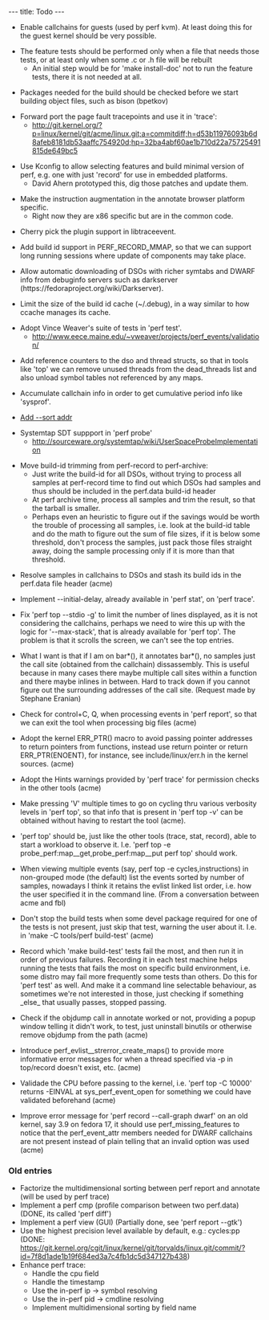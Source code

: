 ---
title: Todo
---

* Enable callchains for guests (used by perf kvm). At least doing this for the guest kernel should be very possible.

* The feature tests should be performed only when a file that needs those tests, or at least only when some .c or .h file will be rebuilt
** An initial step would be for 'make install-doc' not to run the feature tests, there it is not needed at all.

* Packages needed for the build should be checked before we start building object files, such as bison (bpetkov)

* Forward port the page fault tracepoints and use it in 'trace':
** http://git.kernel.org/?p=linux/kernel/git/acme/linux.git;a=commitdiff;h=d53b11976093b6d8afeb8181db53aaffc754920d;hp=32ba4abf60ae1b710d22a75725491815de649bc5

* Use Kconfig to allow selecting features and build minimal version of perf, e.g. one with just 'record' for use in embedded platforms.
** David Ahern prototyped this, dig those patches and update them.

* Make the instruction augmentation in the annotate browser platform specific.
** Right now they are x86 specific but are in the common code.

* Cherry pick the plugin support in libtraceevent.

* Add build id support in PERF_RECORD_MMAP, so that we can support long running sessions where update of components may take place.

* Allow automatic downloading of DSOs with richer symtabs and DWARF info from debuginfo servers such as darkserver (https://fedoraproject.org/wiki/Darkserver).

* Limit the size of the build id cache (~/.debug), in a way similar to how ccache manages its cache.

* Adopt Vince Weaver's suite of tests in 'perf test'.
** http://www.eece.maine.edu/~vweaver/projects/perf_events/validation/

* Add reference counters to the dso and thread structs, so that in tools like 'top' we can remove unused threads from the dead_threads list and also unload symbol tables not referenced by any maps.

* Accumulate callchain info in order to get cumulative period info like 'sysprof'.

* [https://bugzilla.kernel.org/show_bug.cgi?id=55561 Add --sort addr]

* Systemtap SDT suppport in 'perf probe'
** http://sourceware.org/systemtap/wiki/UserSpaceProbeImplementation

* Move build-id trimming from perf-record to perf-archive:
** Just write the build-id for all DSOs, without trying to process all samples at perf-record time to find out which DSOs had samples and thus should be included in the perf.data build-id header
** At perf archive time, process all samples and trim the result, so that the tarball is smaller.
** Perhaps even an heuristic to figure out if the savings would be worth the trouble of processing all samples, i.e. look at the build-id table and do the math to figure out the sum of file sizes, if it is below some threshold, don't process the samples, just pack those files straight away, doing the sample processing only if it is more than that threshold.

* Resolve samples in callchains to DSOs and stash its build ids in the perf.data file header (acme)

* Implement --initial-delay, already available in 'perf stat', on 'perf trace'.

* Fix 'perf top --stdio -g' to limit the number of lines displayed, as it is not considering the callchains, perhaps we need to wire this up with the logic for '--max-stack', that is already available for 'perf top'. The problem is that it scrolls the screen, we can't see the top entries.

* What I want is that if I am on bar*(), it annotates bar*(), no samples just the call site (obtained from the callchain) dissassembly. This is useful because in many cases there maybe multiple call sites within a function and there maybe inlines in between. Hard to track down if you cannot figure out the surrounding addresses of the call site. (Request made by Stephane Eranian)

* Check for control+C, Q, when processing events in 'perf report', so that we can exit the tool when processing big files (acme)

* Adopt the kernel ERR_PTR() macro to avoid passing pointer addresses to return pointers from functions, instead use return pointer or return ERR_PTR(ENOENT), for instance, see include/linux/err.h in the kernel sources. (acme)

* Adopt the Hints warnings provided by 'perf trace' for permission checks in the other tools (acme)

* Make pressing 'V' multiple times to go on cycling thru various verbosity levels in 'perf top', so that info that is present in 'perf top -v' can be obtained without having to restart the tool (acme).

* 'perf top' should be, just like the other tools (trace, stat, record), able to start a workload to observe it. I.e. 'perf top -e probe_perf:map__get,probe_perf:map__put perf top' should work.

* When viewing multiple events (say, perf top -e cycles,instructions) in non-grouped mode (the default) list the events sorted by number of samples, nowadays I think it retains the evlist linked list order, i.e. how the user specified it in the command line. (From a conversation between acme and fbl)

* Don't stop the build tests when some devel package required for one of the tests is not present, just skip that test, warning the user about it. I.e. in 'make -C tools/perf build-test' (acme)

* Record which 'make build-test' tests fail the most, and then run it in order of previous failures. Recording it in each test machine helps running the tests that fails the most on specific build environment, i.e. some distro may fail more frequently some tests than others. Do this for 'perf test' as well. And make it a command line selectable behaviour, as sometimes we're not interested in those, just checking if something _else_ that usually passes, stopped passing.

* Check if the objdump call in annotate worked or not, providing a popup window telling it didn't work, to test, just uninstall binutils or otherwise remove objdump from the path (acme)

* Introduce perf_evlist__strerror_create_maps() to provide more informative error messages for when a thread specified via -p in top/record doesn't exist, etc. (acme)

* Validade the CPU before passing to the kernel, i.e. 'perf top -C 10000' returns -EINVAL at sys_perf_event_open for something we could have validated beforehand (acme)

* Improve error message for 'perf record --call-graph dwarf' on an old kernel, say 3.9 on fedora 17, it should use perf_missing_features to notice that the perf_event_attr members needed for DWARF callchains are not present instead of plain telling that an invalid option was used (acme)

=== Old entries ===
* Factorize the multidimensional sorting between perf report and annotate (will be used by perf trace)
* Implement a perf cmp (profile comparison between two perf.data) (DONE, its called 'perf diff')
* Implement a perf view (GUI) (Partially done, see 'perf report --gtk')
* Use the highest precision level available by default, e.g.: cycles:pp (DONE: https://git.kernel.org/cgit/linux/kernel/git/torvalds/linux.git/commit/?id=7f8d1ade1b19f684ed3a7c4fb1dc5d347127b438)
* Enhance perf trace:
** Handle the cpu field
** Handle the timestamp
** Use the in-perf ip -> symbol resolving
** Use the in-perf pid -> cmdline resolving
** Implement multidimensional sorting by field name